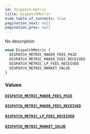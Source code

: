 ```yaml
---
id: dispatch-metric
title: DispatchMetric
hide_table_of_contents: true
pagination_next: null
pagination_prev: null
---
```



No description

```graphql
enum DispatchMetric {
  DISPATCH_METRIC_MAKER_FEES_PAID
  DISPATCH_METRIC_MAKER_FEES_RECEIVED
  DISPATCH_METRIC_LP_FEES_RECEIVED
  DISPATCH_METRIC_MARKET_VALUE
}
```


### Values

#### [`DISPATCH_METRIC_MAKER_FEES_PAID`](#)




#### [`DISPATCH_METRIC_MAKER_FEES_RECEIVED`](#)




#### [`DISPATCH_METRIC_LP_FEES_RECEIVED`](#)




#### [`DISPATCH_METRIC_MARKET_VALUE`](#)






